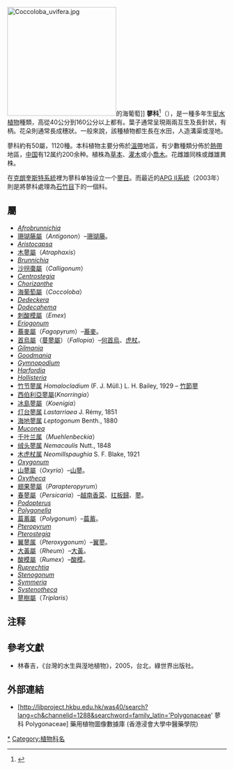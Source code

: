 {{Automatic taxobox
| taxon = Polygonaceae
| authority = [[Antoine_Laurent_de_Jussieu|Juss.]]
| image = Illustration Fallopia dumetorum0.jpg
| image_caption = ''Fallopia dumetorum'' from Thomé, ''Flora von Deutschland, Österreich und der Schweiz'', 1885
| subdivision_ranks = [[屬_(生物)|屬]]
| subdivision =
* 參見內文。
}}

[[File:Coccoloba_uvifera.jpg|250px]]的海葡萄]]
'''蓼科'''<ref>{{標音|字=蓼|注音=ㄌㄧㄠv|拼音=liǎo|中古=leux}}</ref>（{{lang|la|'''''Polygonaceae'''''}}），是一種多年生[[挺水植物|挺水植物]]種類，高從40公分到160公分以上都有。葉子通常呈現兩兩互生及長針狀，有柄。花朵則通常長成穗狀。一般來說，該種植物都生長在水田，人造溝渠或溼地。

蓼科約有50屬，1120種。本科植物主要分佈於[[溫帶|溫帶]]地區，有少數種類分佈於[[熱帶|熱帶]]地區，[[中国|中国]]有12属约200余种。植株為[[草本|草本]]、[[灌木|灌木]]或小[[喬木|喬木]]。花雌雄同株或雌雄異株。

在[[克朗奎斯特系統|克朗奎斯特系統]]裡为蓼科单独设立一个[[蓼目|蓼目]]。而最近的[[APG_II系統|APG II系統]]（2003年）則是將蓼科處理為[[石竹目|石竹目]]下的一個科。

== 屬 ==
* ''[[Afrobrunnichia|Afrobrunnichia]]''
* [[珊瑚藤屬|珊瑚藤屬]]（''Antigonon''）–[[珊瑚藤|珊瑚藤]]。
* ''[[Aristocapsa|Aristocapsa]]''
* [[木蓼屬|木蓼屬]]（''Atraphaxis''）
* ''[[Brunnichia|Brunnichia]]''
* [[沙拐棗屬|沙拐棗屬]]（''Calligonum''）
* ''[[Centrostegia|Centrostegia]]''
* ''[[Chorizanthe|Chorizanthe]]''
* [[海葡萄屬|海葡萄屬]]（''Coccoloba''）
* ''[[Dedeckera|Dedeckera]]''
* ''[[Dodecahema|Dodecahema]]''
* [[刺酸模屬|刺酸模屬]]（''Emex'')
* ''[[Eriogonum|Eriogonum]]''
* [[蕎麥屬|蕎麥屬]]（''Fagopyrum''）–[[蕎麥|蕎麥]]。
* [[首烏屬|首烏屬]]（[[蔓蓼屬|蔓蓼屬]]）（''Fallopia''）–[[何首烏|何首烏]]、[[虎杖|虎杖]]。
* ''[[Gilmania|Gilmania]]''
* ''[[Goodmania|Goodmania]]''
* ''[[Gymnopodium|Gymnopodium]]''
* ''[[Harfordia|Harfordia]]''
* ''[[Hollisteria|Hollisteria]]''
* [[竹节蓼属|竹节蓼属]] ''Homalocladium'' (F. J. Müll.) L. H. Bailey, 1929 – [[竹節蓼|竹節蓼]]
* [[西伯利亞蓼屬|西伯利亞蓼屬]](''Knorringia''）
* [[冰島蓼屬|冰島蓼屬]]（''Koenigia''）
* [[灯台蓼属|灯台蓼属]] ''Lastarriaea'' J. Rémy, 1851
* [[海地蓼属|海地蓼属]] ''Leptogonum'' Benth., 1880
* ''[[Muconea|Muconea]]''
* [[千叶兰属|千叶兰属]]（''Muehlenbeckia''）
* [[绒头蓼属|绒头蓼属]] ''Nemacaulis'' Nutt., 1848
* [[木虎杖属|木虎杖属]] ''Neomillspaughia'' S. F. Blake, 1921
* ''[[Oxygonum|Oxygonum]]''
* [[山蓼屬|山蓼屬]]（''Oxyria''）–[[山蓼|山蓼]]。
* ''[[Oxytheca|Oxytheca]]''
* [[翅果蓼屬|翅果蓼屬]]（''Parapteropyrum''）
* [[春蓼屬|春蓼屬]]（''Persicaria''）–[[越南香菜|越南香菜]]、[[扛板歸|扛板歸]]、[[蓼|蓼]]。
* ''[[Podopterus|Podopterus]]''
* ''[[Polygonella|Polygonella]]''
* [[萹蓄屬|萹蓄屬]]（''Polygonum''）–[[萹蓄|萹蓄]]。
* ''[[Pteropyrum|Pteropyrum]]''
* ''[[Pterostegia|Pterostegia]]''
* [[翼蓼属|翼蓼属]]（''Pteroxygonum''）–[[翼蓼|翼蓼]]。
* [[大黃屬|大黃屬]]（''Rheum''）–[[大黃|大黃]]。
* [[酸模屬|酸模屬]]（''Rumex''）–[[酸模|酸模]]。
* ''[[Ruprechtia|Ruprechtia]]''
* ''[[Stenogonum|Stenogonum]]''
* ''[[Symmeria|Symmeria]]''
* ''[[Systenotheca|Systenotheca]]''
* [[蓼樹屬|蓼樹屬]]（''Triplaris''）

== 注释 ==
{{reflist}}

== 參考文獻 ==
* 林春吉，《台灣的水生與溼地植物》，2005，台北，綠世界出版社。

==外部連結==
* [http://libproject.hkbu.edu.hk/was40/search?lang=ch&channelid=1288&searchword=family_latin='Polygonaceae' 蓼科 Polygonaceae] {{Wayback|url=http://libproject.hkbu.edu.hk/was40/search?lang=ch&channelid=1288&searchword=family_latin%3D%27Polygonaceae%27 |date=20210419173008 }} 藥用植物圖像數據庫 (香港浸會大學中醫藥學院) {{zh}}{{en}}

{{taxonbar}}
[[Category:蓼科|*]]
[[Category:植物科名|Category:植物科名]]